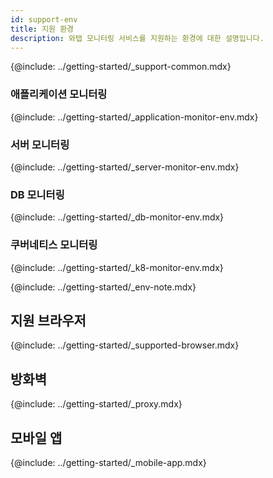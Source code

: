 ```yaml
---
id: support-env
title: 지원 환경
description: 와탭 모니터링 서비스를 지원하는 환경에 대한 설명입니다.
---
```


<!-- 공통 문구 -->
{@include: ../getting-started/_support-common.mdx}

<!-- 제품별 지원 환경 -->

### 애플리케이션 모니터링

{@include: ../getting-started/_application-monitor-env.mdx}

### 서버 모니터링

{@include: ../getting-started/_server-monitor-env.mdx}

### DB 모니터링

{@include: ../getting-started/_db-monitor-env.mdx}

### 쿠버네티스 모니터링

{@include: ../getting-started/_k8-monitor-env.mdx}

{@include: ../getting-started/_env-note.mdx}

## 지원 브라우저

{@include: ../getting-started/_supported-browser.mdx}

## 방화벽

{@include: ../getting-started/_proxy.mdx}  

## 모바일 앱

{@include: ../getting-started/_mobile-app.mdx}
